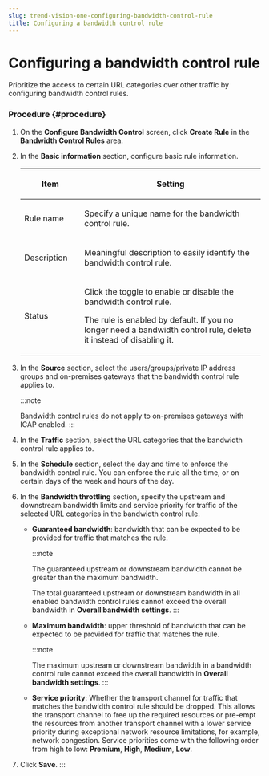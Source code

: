 ```yaml
---
slug: trend-vision-one-configuring-bandwidth-control-rule
title: Configuring a bandwidth control rule
---
```

# Configuring a bandwidth control rule

Prioritize the access to certain URL categories over other traffic by configuring bandwidth control rules.

### Procedure {#procedure}

1.  On the **Configure Bandwidth Control** screen, click **Create Rule** in the **Bandwidth Control Rules** area.

2.  In the **Basic information** section, configure basic rule information.

    <table>
    <colgroup>
    <col style="width: 25%" />
    <col style="width: 75%" />
    </colgroup>
    <thead>
    <tr>
    <th><p>Item</p></th>
    <th><p>Setting</p></th>
    </tr>
    </thead>
    <tbody>
    <tr>
    <td><p>Rule name</p></td>
    <td><p>Specify a unique name for the bandwidth control rule.</p></td>
    </tr>
    <tr>
    <td><p>Description</p></td>
    <td><p>Meaningful description to easily identify the bandwidth control rule.</p></td>
    </tr>
    <tr>
    <td><p>Status</p></td>
    <td><p>Click the toggle to enable or disable the bandwidth control rule.</p>
    <p>The rule is enabled by default. If you no longer need a bandwidth control rule, delete it instead of disabling it.</p></td>
    </tr>
    </tbody>
    </table>

3.  In the **Source** section, select the users/groups/private IP address groups and on-premises gateways that the bandwidth control rule applies to.

    :::note

    Bandwidth control rules do not apply to on-premises gateways with ICAP enabled.
    :::

4.  In the **Traffic** section, select the URL categories that the bandwidth control rule applies to.

5.  In the **Schedule** section, select the day and time to enforce the bandwidth control rule. You can enforce the rule all the time, or on certain days of the week and hours of the day.

6.  In the **Bandwidth throttling** section, specify the upstream and downstream bandwidth limits and service priority for traffic of the selected URL categories in the bandwidth control rule.

    - **Guaranteed bandwidth**: bandwidth that can be expected to be provided for traffic that matches the rule.

      :::note

      The guaranteed upstream or downstream bandwidth cannot be greater than the maximum bandwidth.

      The total guaranteed upstream or downstream bandwidth in all enabled bandwidth control rules cannot exceed the overall bandwidth in **Overall bandwidth settings**.
      :::

    - **Maximum bandwidth**: upper threshold of bandwidth that can be expected to be provided for traffic that matches the rule.

      :::note

      The maximum upstream or downstream bandwidth in a bandwidth control rule cannot exceed the overall bandwidth in **Overall bandwidth settings**.
      :::

    - **Service priority**: Whether the transport channel for traffic that matches the bandwidth control rule should be dropped. This allows the transport channel to free up the required resources or pre-empt the resources from another transport channel with a lower service priority during exceptional network resource limitations, for example, network congestion. Service priorities come with the following order from high to low: **Premium**, **High**, **Medium**, **Low**.

7.  Click **Save**.
:::
